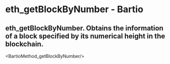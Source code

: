 # eth_getBlockByNumber - Bartio

## eth_getBlockByNumber. Obtains the information of a block specified by its numerical height in the blockchain.


<BartioMethod_getBlockByNumber/>
